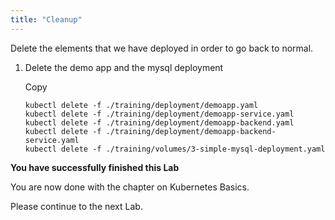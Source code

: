 ```yaml
---
title: "Cleanup"
---
```



Delete the elements that we have deployed in order to go back to normal.

1.  Delete the demo app and the mysql deployment
    
    Copy
    
         
        kubectl delete -f ./training/deployment/demoapp.yaml
        kubectl delete -f ./training/deployment/demoapp-service.yaml
        kubectl delete -f ./training/deployment/demoapp-backend.yaml
        kubectl delete -f ./training/deployment/demoapp-backend-service.yaml
        kubectl delete -f ./training/volumes/3-simple-mysql-deployment.yaml
        	
        
    

<InlineNotification kind="success">

**You have successfully finished this Lab**

You are now done with the chapter on Kubernetes Basics.

Please continue to the next Lab.

</InlineNotification>